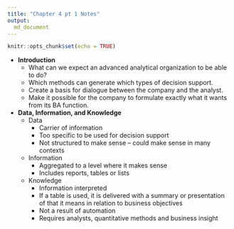 ```yaml
---
title: "Chapter 4 pt 1 Notes"
output:
  md_document
---
```


```r
knitr::opts_chunk$set(echo = TRUE)
```

* **Introduction**
    * What can we expect an advanced analytical organization to be able to do?
    * Which methods can generate which types of decision support.
    * Create a basis for dialogue between the company and the analyst.
    * Make it possible for the company to formulate exactly what it wants from its BA function.
* **Data, Information, and Knowledge**
    * Data
        * Carrier of information
        * Too specific to be used for decision support
        * Not structured to make sense – could make sense in many contexts
    * Information
        * Aggregated to a level where it makes sense
        * Includes reports, tables or lists
    * Knowledge
        * Information interpreted
        * If a table is used, it is delivered with a summary or presentation of that it means in relation to business objectives
        * Not a result of automation
        * Requires analysts, quantitative methods and business insight
